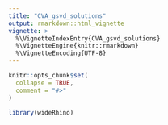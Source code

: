 ```yaml
---
title: "CVA_gsvd_solutions"
output: rmarkdown::html_vignette
vignette: >
  %\VignetteIndexEntry{CVA_gsvd_solutions}
  %\VignetteEngine{knitr::rmarkdown}
  %\VignetteEncoding{UTF-8}
---
```


```r
knitr::opts_chunk$set(
  collapse = TRUE,
  comment = "#>"
)
```

```r
library(wideRhino)
```
